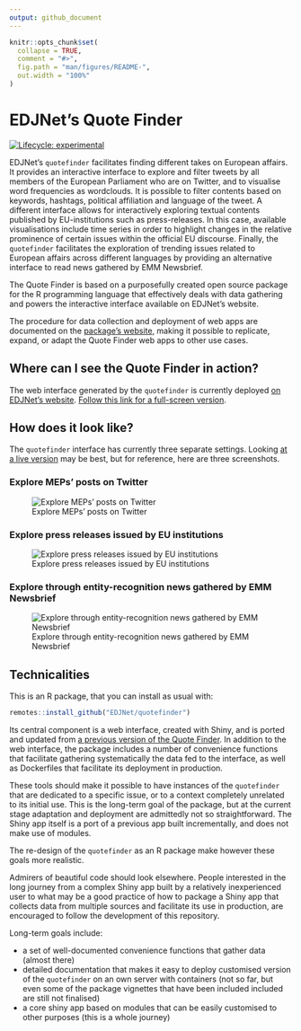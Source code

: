 ```yaml
---
output: github_document
---
```


<!-- README.md is generated from README.Rmd. Please edit that file -->

```r
knitr::opts_chunk$set(
  collapse = TRUE,
  comment = "#>",
  fig.path = "man/figures/README-",
  out.width = "100%"
)
```
# EDJNet's Quote Finder

<!-- badges: start -->
[![Lifecycle: experimental](https://img.shields.io/badge/lifecycle-experimental-orange.svg)](https://www.tidyverse.org/lifecycle/#experimental)
<!-- badges: end -->

EDJNet's `quotefinder` facilitates finding different takes on European affairs. It provides an interactive interface to explore and filter tweets by all members of the European Parliament who are on Twitter, and to visualise word frequencies as wordclouds. It is possible to filter contents based on keywords, hashtags, political affiliation and language of the tweet. A different interface allows for interactively exploring textual contents published by EU-institutions such as press-releases. In this case, available visualisations include time series in order to highlight changes in the relative prominence of certain issues within the official EU discourse. Finally, the `quotefinder` facilitates the exploration of trending issues related to European affairs across different languages by providing an alternative interface to read news gathered by EMM Newsbrief.


The Quote Finder is based on a purposefully created open source package for the R programming language that effectively deals with data gathering and powers the interactive interface available on EDJNet's website. 

The procedure for data collection and deployment of web apps are documented on the [package's website](https://edjnet.github.io/quotefinder/), making it possible to replicate, expand, or adapt the Quote Finder web apps to other use cases.

## Where can I see the Quote Finder in action?

The web interface generated by the `quotefinder` is currently deployed [on EDJNet's website](https://www.europeandatajournalism.eu/Tools-for-journalists/Quote-Finder/). [Follow this link for a full-screen version](https://applications.europeandatajournalism.eu/quotefinder/).

## How does it look like?

The `quotefinder` interface has currently three separate settings. Looking [at a live version](https://applications.europeandatajournalism.eu/quotefinder/) may be best, but for reference, here are three screenshots.

### Explore MEPs' posts on Twitter
![Explore MEPs' posts on Twitter](man/figures/README-twitter_screenshot.png)

### Explore press releases issued by EU institutions

![Explore press releases issued by EU institutions](man/figures/README-eu_institutions_screenshot.png)

### Explore through entity-recognition news gathered by EMM Newsbrief

![Explore through entity-recognition news gathered by EMM Newsbrief](man/figures/README-emm_newsbrief_screenshot.png)

## Technicalities

This is an R package, that you can install as usual with:

```r
remotes::install_github("EDJNet/quotefinder")
```

Its central component is a web interface, created with Shiny, and is ported and updated from [a previous version of the Quote Finder](https://github.com/giocomai/QuoteFinderApp). In addition to the web interface, the package includes a number of convenience functions that facilitate gathering systematically the data fed to the interface, as well as Dockerfiles that facilitate its deployment in production. 

These tools should make it possible to have instances of the `quotefinder` that are dedicated to a specific issue, or to a context completely unrelated to its initial use. This is the long-term goal of the package, but at the current stage adaptation and deployment are admittedly not so straightforward. The Shiny app itself is a port of a previous app built incrementally, and does not make use of modules. 

The re-design of the `quotefinder` as an R package make however these goals more realistic. 

Admirers of beautiful code should look elsewhere. People interested in the long journey from a complex Shiny app built by a relatively inexperienced user to what may be a good practice of how to package a Shiny app that collects data from multiple sources and facilitate its use in production, are encouraged to follow the development of this repository. 

Long-term goals include:

- a set of well-documented convenience functions that gather data (almost there)
- detailed documentation that makes it easy to deploy customised version of the `quotefinder` on an own server with containers (not so far, but even some of the package vignettes that have been included included are still not finalised)
- a core shiny app based on modules that can be easily customised to other purposes (this is a whole journey)



